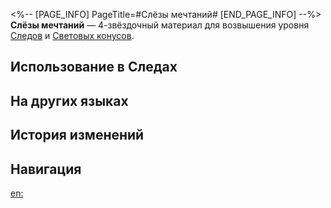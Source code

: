 <%-- [PAGE_INFO]
PageTitle=#Слёзы мечтаний#
[END_PAGE_INFO] --%>
{{Предмет Инфобокс
|id          = 110101
|Изображение = Предмет Слёзы мечтаний.png
|Тип         = Материал Следов
|Тип2        = Материал возвышения Светового конуса
|Инвентарь   = Материалы улучшения
|Редкость    = 4
|Эффект      = 
|Описание    = Запечатанные мысли и чувства. Ими можно заменить материалы Путей. Материалы разной редкости требуют разного количества слёз мечтаний.
|Источник1   = [[Честь Безымянных]]
}}
{{Описание|Незабытые обиды, нерешённые головоломки, недостижимые места, неполученные достижения... Все сожаления, из-за которых хочется сдаться, прольются накопленными слезами.<br /><br />''«Поверь, в мечтах возможно всё...»''}}
'''Слёзы мечтаний''' — 4-звёздочный материал для возвышения уровня [[Следы|Следов]] и [[Световые конусы|Световых конусов]].

==Использование в Следах==
{{Использование в следах}}

==На других языках==
{{На других языках
|en   = Tears of Dreams
|zhs  = 梦之珠泪
|zht  = 夢之珠淚
|ja   = 夢の涙
|ko   = 꿈의 눈물
|es   = Lágrima de los sueños
|fr   = Larmes des rêves
|ru   = Слёзы мечтаний
|th   = Tears of Dreams
|vi   = Giọt Lệ Trong Mơ
|de   = Traumtränen
|id   = Tears of Dreams
|pt   = Lágrimas dos Sonhos
}}

==История изменений==
{{История изменений|3.5}}

==Навигация==
{{Материалы улучшения Навбокс}}

[[en:]]